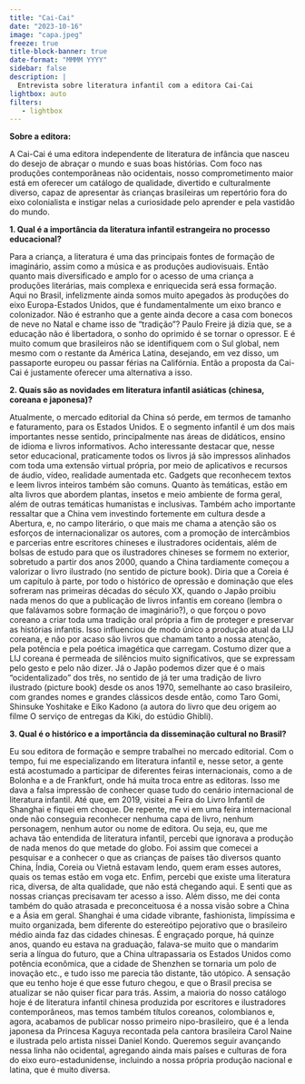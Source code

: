 ```yaml
---
title: "Cai-Cai"
date: "2023-10-16"
image: "capa.jpeg"
freeze: true
title-block-banner: true
date-format: "MMMM YYYY"
sidebar: false
description: |
  Entrevista sobre literatura infantil com a editora Cai-Cai
lightbox: auto
filters:
   - lightbox
---
```


**Sobre a editora:**

A Cai-Cai é uma editora independente de literatura de infância que nasceu do desejo de abraçar o mundo e suas boas histórias.
Com foco nas produções contemporâneas não ocidentais, nosso comprometimento maior está em oferecer um catálogo de qualidade, divertido e culturalmente diverso, capaz de apresentar às crianças brasileiras um repertório fora do eixo colonialista e instigar nelas a curiosidade pelo aprender e pela vastidão do mundo.

**1. Qual é a importância da literatura infantil estrangeira no processo educacional?**

Para a criança, a literatura é uma das principais fontes de formação de imaginário, assim como a música e as produções audiovisuais. Então quanto mais diversificado e amplo for o acesso de uma criança a produções literárias, mais complexa e enriquecida será essa formação. Aqui no Brasil, infelizmente ainda somos muito apegados às produções do eixo Europa-Estados Unidos, que é fundamentalmente um eixo branco e colonizador. Não é estranho que a gente ainda decore a casa com bonecos de neve no Natal e chame isso de “tradição”? Paulo Freire já dizia que, se a educação não é libertadora, o sonho do oprimido é se tornar o opressor. E é muito comum que brasileiros não se identifiquem com o Sul global, nem mesmo com o restante da América Latina, desejando, em vez disso, um passaporte europeu ou passar férias na Califórnia. Então a proposta da Cai-Cai é justamente oferecer uma alternativa a isso.

**2. Quais são as novidades em literatura infantil asiáticas (chinesa, coreana e japonesa)?**

Atualmente, o mercado editorial da China só perde, em termos de tamanho e faturamento, para os Estados Unidos. E o segmento infantil é um dos mais importantes nesse sentido, principalmente nas áreas de didáticos, ensino de idioma e livros informativos. Acho interessante destacar que, nesse setor educacional, praticamente todos os livros já são impressos alinhados com toda uma extensão virtual própria, por meio de aplicativos e recursos de áudio, vídeo, realidade aumentada etc. Gadgets que reconhecem textos e leem livros inteiros também são comuns. Quanto às temáticas, estão em alta livros que abordem plantas, insetos e meio ambiente de forma geral, além de outras temáticas humanistas e inclusivas. Também acho importante ressaltar que a China vem investindo fortemente em cultura desde a Abertura, e, no campo literário, o que mais me chama a atenção são os esforços de internacionalizar os autores, com a promoção de intercâmbios e parcerias entre escritores chineses e ilustradores ocidentais, além de bolsas de estudo para que os ilustradores chineses se formem no exterior, sobretudo a partir dos anos 2000, quando a China tardiamente começou a valorizar o livro ilustrado (no sentido de picture book).
Diria que a Coreia é um capítulo à parte, por todo o histórico de opressão e dominação que eles sofreram nas primeiras décadas do século XX, quando o Japão proibiu nada menos do que a publicação de livros infantis em coreano (lembra o que falávamos sobre formação de imaginário?), o que forçou o povo coreano a criar toda uma tradição oral própria a fim de proteger e preservar as histórias infantis. Isso influenciou de modo único a produção atual da LIJ coreana, e não por acaso são livros que chamam tanto a nossa atenção, pela potência e pela poética imagética que carregam. Costumo dizer que a LIJ coreana é permeada de silêncios muito significativos, que se expressam pelo gesto e pelo não dizer.
Já o Japão podemos dizer que é o mais “ocidentalizado” dos três, no sentido de já ter uma tradição de livro ilustrado (picture book) desde os anos 1970, semelhante ao caso brasileiro, com grandes nomes e grandes clássicos desde então, como Taro Gomi, Shinsuke Yoshitake e Eiko Kadono (a autora do livro que deu origem ao filme O serviço de entregas da Kiki, do estúdio Ghibli). 

**3. Qual é o histórico e a importância da disseminação cultural no Brasil?**

Eu sou editora de formação e sempre trabalhei no mercado editorial. Com o tempo, fui me especializando em literatura infantil e, nesse setor, a gente está acostumado a participar de diferentes feiras internacionais, como a de Bolonha e a de Frankfurt, onde há muita troca entre as editoras. Isso me dava a falsa impressão de conhecer quase tudo do cenário internacional de literatura infantil. Até que, em 2019, visitei a Feira do Livro Infantil de Shanghai e fiquei em choque. De repente, me vi em uma feira internacional onde não conseguia reconhecer nenhuma capa de livro, nenhum personagem, nenhum autor ou nome de editora. Ou seja, eu, que me achava tão entendida de literatura infantil, percebi que ignorava a produção de nada menos do que metade do globo. Foi assim que comecei a pesquisar e a conhecer o que as crianças de países tão diversos quanto China, Índia, Coreia ou Vietnã estavam lendo, quem eram esses autores, quais os temas estão em voga etc. Enfim, percebi que existe uma literatura rica, diversa, de alta qualidade, que não está chegando aqui. E senti que as nossas crianças precisavam ter acesso a isso.
Além disso, me dei conta também do quão atrasada e preconceituosa é a nossa visão sobre a China e a Ásia em geral. Shanghai é uma cidade vibrante, fashionista, limpíssima e muito organizada, bem diferente do estereótipo pejorativo que o brasileiro médio ainda faz das cidades chinesas. É engraçado porque, há quinze anos, quando eu estava na graduação, falava-se muito que o mandarim seria a língua do futuro, que a China ultrapassaria os Estados Unidos como potência econômica, que a cidade de Shenzhen se tornaria um polo de inovação etc., e tudo isso me parecia tão distante, tão utópico. A sensação que eu tenho hoje é que esse futuro chegou, e que o Brasil precisa se atualizar se não quiser ficar para trás.
Assim, a maioria do nosso catálogo hoje é de literatura infantil chinesa produzida por escritores e ilustradores contemporâneos, mas temos também títulos coreanos, colombianos e, agora, acabamos de publicar nosso primeiro nipo-brasileiro, que é a lenda japonesa da Princesa Kaguya recontada pela cantora brasileira Carol Naine e ilustrada pelo artista nissei Daniel Kondo. Queremos seguir avançando nessa linha não ocidental, agregando ainda mais países e culturas de fora do eixo euro-estadunidense, incluindo a nossa própria produção nacional e latina, que é muito diversa.